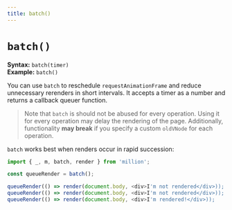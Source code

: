 ```yaml
---
title: batch()
---
```


# `batch()`

**Syntax:** `batch(timer)`\
**Example:** `batch()`

You can use `batch` to reschedule `requestAnimationFrame` and reduce unnecessary rerenders in short intervals. It accepts a timer as a number and returns a callback queuer function.

> Note that `batch` is should not be abused for every operation. Using it for every operation may delay the rendering of the page. Additionally, functionality **may break** if you specify a custom `oldVNode` for each operation.

`batch` works best when renders occur in rapid succession:

```js
import { _, m, batch, render } from 'million';

const queueRender = batch();

queueRender(() => render(document.body, <div>I'm not rendered</div>));
queueRender(() => render(document.body, <div>I'm not rendered</div>));
queueRender(() => render(document.body, <div>I'm rendered!</div>));
```
